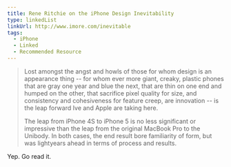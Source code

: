 ```yaml
---
title: Rene Ritchie on the iPhone Design Inevitability
type: linkedList
linkUrl: http://www.imore.com/inevitable
tags:
  - iPhone
  - Linked
  - Recommended Resource
---
```


> Lost amongst the angst and howls of those for whom design is an appearance thing -- for whom ever more giant, creaky, plastic phones that are gray one year and blue the next, that are thin on one end and humped on the other, that sacrifice pixel quality for size, and consistency and cohesiveness for feature creep, are innovation -- is the leap forward Ive and Apple are taking here.
> 
> The leap from iPhone 4S to iPhone 5 is no less significant or impressive than the leap from the original MacBook Pro to the Unibody. In both cases, the end result bore familiarity of form, but was lightyears ahead in terms of process and results.

Yep. Go read it.
